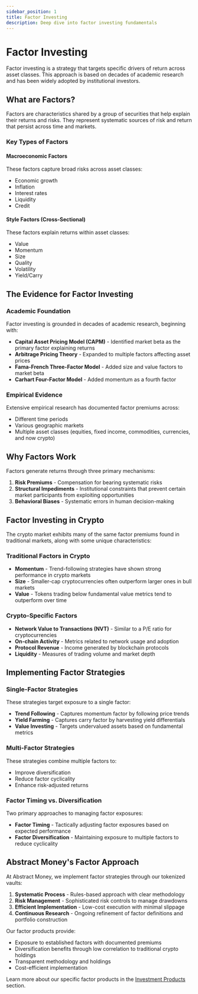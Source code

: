 ```yaml
---
sidebar_position: 1
title: Factor Investing
description: Deep dive into factor investing fundamentals
---
```


# Factor Investing

Factor investing is a strategy that targets specific drivers of return across asset classes. This approach is based on decades of academic research and has been widely adopted by institutional investors.

## What are Factors?

Factors are characteristics shared by a group of securities that help explain their returns and risks. They represent systematic sources of risk and return that persist across time and markets.

### Key Types of Factors

#### Macroeconomic Factors
These factors capture broad risks across asset classes:
- Economic growth
- Inflation
- Interest rates
- Liquidity
- Credit

#### Style Factors (Cross-Sectional)
These factors explain returns within asset classes:
- Value
- Momentum
- Size
- Quality
- Volatility
- Yield/Carry

## The Evidence for Factor Investing

### Academic Foundation

Factor investing is grounded in decades of academic research, beginning with:

- **Capital Asset Pricing Model (CAPM)** - Identified market beta as the primary factor explaining returns
- **Arbitrage Pricing Theory** - Expanded to multiple factors affecting asset prices
- **Fama-French Three-Factor Model** - Added size and value factors to market beta
- **Carhart Four-Factor Model** - Added momentum as a fourth factor

### Empirical Evidence

Extensive empirical research has documented factor premiums across:
- Different time periods
- Various geographic markets
- Multiple asset classes (equities, fixed income, commodities, currencies, and now crypto)

## Why Factors Work

Factors generate returns through three primary mechanisms:

1. **Risk Premiums** - Compensation for bearing systematic risks
2. **Structural Impediments** - Institutional constraints that prevent certain market participants from exploiting opportunities
3. **Behavioral Biases** - Systematic errors in human decision-making

## Factor Investing in Crypto

The crypto market exhibits many of the same factor premiums found in traditional markets, along with some unique characteristics:

### Traditional Factors in Crypto
- **Momentum** - Trend-following strategies have shown strong performance in crypto markets
- **Size** - Smaller-cap cryptocurrencies often outperform larger ones in bull markets
- **Value** - Tokens trading below fundamental value metrics tend to outperform over time

### Crypto-Specific Factors
- **Network Value to Transactions (NVT)** - Similar to a P/E ratio for cryptocurrencies
- **On-chain Activity** - Metrics related to network usage and adoption
- **Protocol Revenue** - Income generated by blockchain protocols
- **Liquidity** - Measures of trading volume and market depth

## Implementing Factor Strategies

### Single-Factor Strategies

These strategies target exposure to a single factor:
- **Trend Following** - Captures momentum factor by following price trends
- **Yield Farming** - Captures carry factor by harvesting yield differentials
- **Value Investing** - Targets undervalued assets based on fundamental metrics

### Multi-Factor Strategies

These strategies combine multiple factors to:
- Improve diversification
- Reduce factor cyclicality
- Enhance risk-adjusted returns

### Factor Timing vs. Diversification

Two primary approaches to managing factor exposures:
- **Factor Timing** - Tactically adjusting factor exposures based on expected performance
- **Factor Diversification** - Maintaining exposure to multiple factors to reduce cyclicality

## Abstract Money's Factor Approach

At Abstract Money, we implement factor strategies through our tokenized vaults:

1. **Systematic Process** - Rules-based approach with clear methodology
2. **Risk Management** - Sophisticated risk controls to manage drawdowns
3. **Efficient Implementation** - Low-cost execution with minimal slippage
4. **Continuous Research** - Ongoing refinement of factor definitions and portfolio construction

Our factor products provide:
- Exposure to established factors with documented premiums
- Diversification benefits through low correlation to traditional crypto holdings
- Transparent methodology and holdings
- Cost-efficient implementation

Learn more about our specific factor products in the [Investment Products](../investor-guide/investment-products) section.
